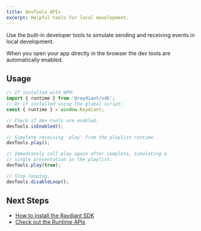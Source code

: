 ```yaml
---
title: DevTools APIs
excerpt: Helpful tools for local development.
---
```


Use the built-in developer tools to simulate sending and receiving events in local development. 

When you open your app directly in the browser the dev tools are automatically enabled.

## Usage 

```js
// If installed with NPM:
import { runtime } from '@raydiant/sdk';
// Or if installed using the global script:
const { runtime } = window.Raydiant;

// Check if dev tools are enabled.
devTools.isEnabled();

// Simulate receiving 'play' from the playlist runtime.
devTools.play();

// Immediately call play again after complete, simulating a 
// single presentation in the playlist.
devTools.play(true);

// Stop looping.
devTools.disableLoop();
```

## Next Steps

- [How to install the Raydiant SDK](/docs/raydiant-sdk/installation)
- [Check out the Runtime APIs](/docs/raydiant-sdk/runtime)
